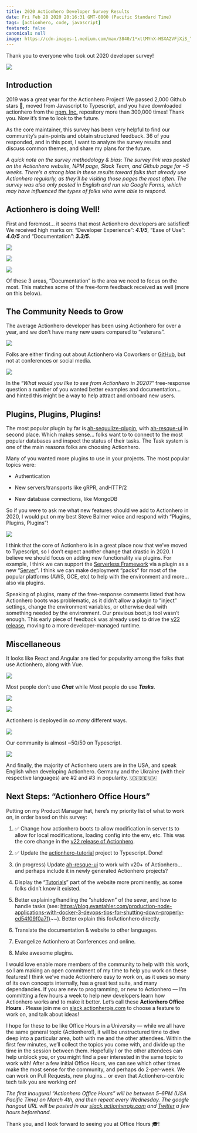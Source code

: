 ```yaml
---
title: 2020 Actionhero Developer Survey Results
date: Fri Feb 28 2020 20:16:31 GMT-0800 (Pacific Standard Time)
tags: [actionhero, code, javascript]
featured: false
canonical: null
image: https://cdn-images-1.medium.com/max/3840/1*xttMYnX-HSXA2VFjXiS_Tw.png
---
```


Thank you to everyone who took out 2020 developer survey!

![](https://cdn-images-1.medium.com/max/3840/1*xttMYnX-HSXA2VFjXiS_Tw.png)

## Introduction

2019 was a great year for the Actionhero Project! We passed 2,000 Github stars 🌟, moved from Javascript to Typescript, and you have downloaded actionhero from the [npm, Inc.](undefined) repository more than 300,000 times! Thank you. Now it’s time to look to the future.

As the core maintainer, this survey has been very helpful to find our community’s pain-points and obtain structured feedback. 36 of you responded, and in this post, I want to analyze the survey results and discuss common themes, and share my plans for the future.

_A quick note on the survey methodology & bias: The survey link was posted on the Actionhero website, NPM page, Slack Team, and Github page for ~5 weeks. There’s a strong bias in these results toward folks that already use Actionhero regularly, as they’ll be visiting those pages the most often. The survey was also only posted in English and run via Google Forms, which may have influenced the types of folks who were able to respond._

## Actionhero is doing Well!

First and foremost… it seems that most Actionhero developers are satisfied! We received high marks on: “Developer Experience”: **_4.1/5_**, “Ease of Use”: **_4.0/5_** and “Documentation”: **_3.3/5_**.

![](https://cdn-images-1.medium.com/max/4392/1*XhCAwanSmxdoVbp49BGNdg.png)

![](https://cdn-images-1.medium.com/max/4392/1*WdK0N1fNMx3HzJukFw7hOg.png)

![](https://cdn-images-1.medium.com/max/4392/1*8SgQaiayK7lLO5_1MfIPSw.png)

Of these 3 areas, “Documentation” is the area we need to focus on the most. This matches some of the free-form feedback received as well (more on this below).

## The Community Needs to Grow

The average Actionhero developer has been using Actionhero for over a year, and we don’t have many new users compared to “veterans”.

![](https://cdn-images-1.medium.com/max/4392/1*f3D2LOupPYdNRtl_U6Ywug.png)

Folks are either finding out about Actionhero via Coworkers or [GitHub](undefined), but not at conferences or social media.

![](https://cdn-images-1.medium.com/max/4392/1*R7av8k9GSCVDxf3WKr3DsQ.png)

In the “_What would you like to see from Actionhero in 2020?_” free-response question a number of you wanted better examples and documentation… and hinted this might be a way to help attract and onboard new users.

## Plugins, Plugins, Plugins!

The most popular plugin by far is [ah-sequulize-plugin](https://github.com/actionhero/ah-sequelize-plugin), with [ah-resque-ui](https://github.com/actionhero/ah-resque-ui) in second place. Which makes sense… folks want to to connect to the most popular databases and inspect the status of their tasks. The Task system is one of the main reasons folks are choosing Actionhero.

Many of you wanted more plugins to use in your projects. The most popular topics were:

- Authentication

- New servers/transports like gRPR, andHTTP/2

- New database connections, like MongoDB

So if you were to ask me what new features should we add to Actionhero in 2020, I would put on my best Steve Balmer voice and respond with “Plugins, Plugins, Plugins”!

![](https://cdn-images-1.medium.com/max/2000/1*F2OpxoI_u8C3uiu9foh-qg.jpeg)

I think that the core of Actionhero is in a great place now that we’ve moved to Typescript, so I don’t expect another change that drastic in 2020. I believe we should focus on adding new functionality via plugins. For example, I think we can support the [Serverless Framework](https://serverless.com/) via a plugin as a new “[Server](https://www.actionherojs.com/tutorials/servers)”. I think we can make deployment “packs” for most of the popular platforms (AWS, GCE, etc) to help with the environment and more… also via plugins.

Speaking of plugins, many of the free-response comments listed that how Actionhero boots was problematic, as it didn’t allow a plugin to “inject” settings, change the environment variables, or otherwise deal with something needed by the environment. Our previous boot.js tool wasn’t enough. This early piece of feedback was already used to drive the [v22 release](https://github.com/actionhero/actionhero/releases/tag/v22.0.0), moving to a more developer-managed runtime.

## Miscellaneous

It looks like React and Angular are tied for popularity among the folks that use Actionhero, along with Vue.

![](https://cdn-images-1.medium.com/max/4392/1*rgH0J2fVppMtQ4kQDBDoIw.png)

Most people don’t use **_Chat_** while Most people do use **_Tasks_**.

![](https://cdn-images-1.medium.com/max/4392/1*3s7UQLTVNkis66yv4WI68Q.png)

![](https://cdn-images-1.medium.com/max/4392/1*zV5HloyJ1QaF5H6OXyRIcg.png)

Actionhero is deployed in _so_ _many_ different ways.

![](https://cdn-images-1.medium.com/max/4392/1*MrPfSL7qVqoof7byUeATyg.png)

Our community is almost ~50/50 on Typescript.

![](https://cdn-images-1.medium.com/max/4392/1*Q0qAI5nochXDZnQZrsivhw.png)

And finally, the majority of Actionhero users are in the USA, and speak English when developing Actionhero. Germany and the Ukraine (with their respective languages) are #2 and #3 in popularity. 🇺🇸🇩🇪🇺🇦

## Next Steps: “Actionhero Office Hours”

Putting on my Product Manager hat, here’s my priority list of what to work on, in order based on this survey:

1. ✅ Change how actionhero boots to allow modification in server.ts to allow for local modifications, loading config into the env, etc. This was the core change in the [v22 release of Actionhero](https://github.com/actionhero/actionhero/releases/tag/v22.0.0).

1. ✅ Update the [actionhero-tutorial](https://github.com/actionhero/actionhero-tutorial) project to Typescript. Done!

1. (in progress) Update [ah-resque-ui](https://github.com/actionhero/ah-resque-ui) to work with v20+ of Actionhero… and perhaps include it in newly generated Actionhero projects?

1. Display the “[Tutorials](https://www.actionherojs.com/tutorials)” part of the website more prominently, as some folks didn’t know it existed.

1. Better explaining/handling the “shutdown” of the sever, and how to handle tasks (see: [https://blog.evantahler.com/production-node-applications-with-docker-3-devops-tips-for-shutting-down-properly-ed54f09f0a7f)](https://blog.evantahler.com/production-node-applications-with-docker-3-devops-tips-for-shutting-down-properly-ed54f09f0a7f)~~). Better explain this forActionhero directly.

1. Translate the documentation & website to other languages.

1. Evangelize Actionhero at Conferences and online.

1. Make awesome plugins.

I would love enable more members of the community to help with this work, so I am making an open commitment of my time to help you work on these features! I think we’ve made Actionhero easy to work on, as it uses so many of its own concepts internally, has a great test suite, and many dependancies. If you are new to programming, or new to Actionhero — I’m committing a few hours a week to help new developers learn how Actionhero works and to make it better. Let’s call these **Actionhero Office Hours** . Please join me on [slack.actionherojs.com](http://slack.actionherojs.com) to choose a feature to work on, and talk about ideas!

I hope for these to be like Office Hours in a University — while we all have the same general topic (Actionhero!), it will be unstructured time to dive deep into a particular area, both with me and the other attendees. Within the first few minutes, we’ll collect the topics you come with, and divide up the time in the session between them. Hopefully I or the other attendees can help unblock you, or you might find a peer interested in the same topic to work with! After a few initial Office Hours, we can see which other times make the most sense for the community, and perhaps do 2-per-week. We can work on Pull Requests, new plugins… or even that Actionhero-centric tech talk you are working on!

_The first inaugural “Actionhero Office Hours” will be between 5–6PM (USA Pacific Time) on March 4th, and then repeat every Wednesday. The google hangout URL will be posted in our [slack.actionherojs.com](http://slack.actionherojs.com) and [Twitter](https://twitter.com/actionherojs) a few hours beforehand._

Thank you, and I look forward to seeing you at Office Hours 🎓!
